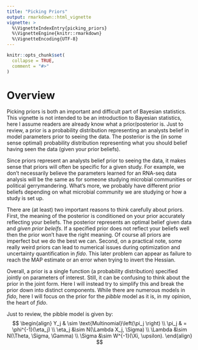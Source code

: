 ```yaml
---
title: "Picking Priors"
output: rmarkdown::html_vignette
vignette: >
  %\VignetteIndexEntry{picking_priors}
  %\VignetteEngine{knitr::rmarkdown}
  %\VignetteEncoding{UTF-8}
---
```


```r
knitr::opts_chunk$set(
  collapse = TRUE,
  comment = "#>"
)
```

# Overview

Picking priors is both an important and difficult part of Bayesian statistics. This vignette is not intended to be an introduction to Bayesian statistics, here I assume readers are already know what a prior/posterior is. Just to review, a prior is a probability distribution representing an analysts belief in model parameters prior to seeing the data. The posterior is the (in some sense optimal) probability distribution representing what you should belief having seen the data (given your prior beliefs). 

Since priors represent an analysts belief prior to seeing the data, it makes sense that priors will often be specific for a given study. For example, we don't necessarily believe the parameters learned for an RNA-seq data analysis will be the same as for someone studying microbial communities or political gerrymandering. What's more, we probably have different prior beliefs depending on what microbial community we are studying or how a study is set up. 

There are (at least) two important reasons to think carefully about priors. First, the meaning of the posterior is conditioned on your prior accurately reflecting your beliefs. The posterior represents an optimal belief given data and *given prior beleifs*. If a specified prior does not reflect your beliefs well then the prior won't have the right meaning. Of course all priors are imperfect but we do the best we can. Second, on a practical note, some really weird priors can lead to numerical issues during optimization and uncertainty quantification in *fido*. This later problem can appear as failure to reach the MAP estimate or an error when trying to invert the Hessian.

Overall, a prior is a single function (a probability distribution) specified jointly on parameters of interest. Still, it can be confusing to think about the prior in the joint form. Here I will instead try to simplify this and break the prior down into distinct components. While there are numerous models in *fido*, here I will focus on the prior for the *pibble* model as it is, in my opinion, the heart of *fido*. 

Just to review, the pibble model is given by:
$$
\begin{align}
Y_j & \sim \text{Multinomial}\left(\pi_j \right)  \\
\pi_j & = \phi^{-1}(\eta_j) \\
\eta_j &\sim N(\Lambda X_j, \Sigma) \\
\Lambda &\sim  N(\Theta, \Sigma, \Gamma) \\
\Sigma &\sim W^{-1}(\Xi, \upsilon). 
\end{align}
$$